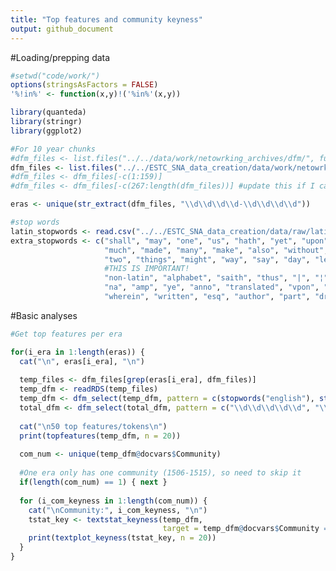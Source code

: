 ```yaml
---
title: "Top features and community keyness"
output: github_document
---
```


#Loading/prepping data

```r

#setwd("code/work/")
options(stringsAsFactors = FALSE)
'%!in%' <- function(x,y)!('%in%'(x,y))

library(quanteda)
library(stringr)
library(ggplot2)

#For 10 year chunks
#dfm_files <- list.files("../../data/work/netowrking_archives/dfm/", full.names = TRUE)
dfm_files <- list.files("../../ESTC_SNA_data_creation/data/work/netowrking_archives/com_dfm_titles/", full.names = TRUE)
#dfm_files <- dfm_files[-c(1:159)]
#dfm_files <- dfm_files[-c(267:length(dfm_files))] #update this if I can get the last few -1730

eras <- unique(str_extract(dfm_files, "\\d\\d\\d\\d-\\d\\d\\d\\d"))

#stop words
latin_stopwords <- read.csv("../../ESTC_SNA_data_creation/data/raw/latin.stopwords.clean", stringsAsFactors = FALSE)
extra_stopwords <- c("shall", "may", "one", "us", "hath", "yet", "upon", "yet", "now", "said", "unto", "thy", "doe", "first", "must",
                     "much", "made", "many", "make", "also", "without", "can", "thou", "like", "can", "though", "therefore", "without",
                     "two", "things", "might", "way", "say", "day", "let", "well", "things", "take", "owne", "doth", "i.e", "tis", "page removed",
                     #THIS IS IMPORTANT!
                     "non-latin", "alphabet", "saith", "thus", "|", "¦", "⁻", "vol", "year", "printed", "published",
                     "na", "amp", "ye", "anno", "translated", "vpon", "vnto", "yeere", "haue", "three", "second", "thereof", "yeare", "written", "mr",
                     "wherein", "written", "esq", "author", "part", "dr", "volumes", "1800", "volume", "mrs", "m.d", "d.d", "b.d")
```

#Basic analyses

```r
#Get top features per era

for(i_era in 1:length(eras)) {
  cat("\n", eras[i_era], "\n")
  
  temp_files <- dfm_files[grep(eras[i_era], dfm_files)]
  temp_dfm <- readRDS(temp_files)
  temp_dfm <- dfm_select(temp_dfm, pattern = c(stopwords("english"), stopwords("french"), stopwords("italian"), stopwords("spanish"), latin_stopwords$a, extra_stopwords), selection = "remove", valuetype = "fixed")
  total_dfm <- dfm_select(total_dfm, pattern = c("\\d\\d\\d\\d\\d", "\\d\\d\\d\\d", "\\d\\d\\d", "\\d\\d", "\\d"), selection = "remove", valuetype = "regex")
  
  cat("\n50 top features/tokens\n")
  print(topfeatures(temp_dfm, n = 20))
  
  com_num <- unique(temp_dfm@docvars$Community)
  
  #One era only has one community (1506-1515), so need to skip it
  if(length(com_num) == 1) { next }
  
  for (i_com_keyness in 1:length(com_num)) {
    cat("\nCommunity:", i_com_keyness, "\n")
    tstat_key <- textstat_keyness(temp_dfm, 
                                  target = temp_dfm@docvars$Community == paste0("Community_", i_com_keyness))
    print(textplot_keyness(tstat_key, n = 20))
  }
}
```

